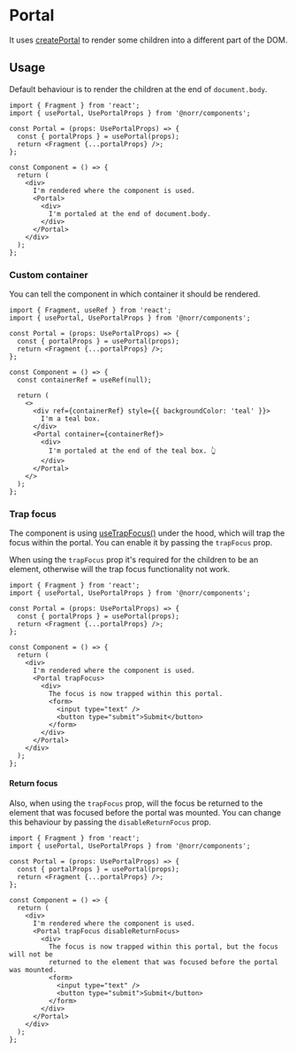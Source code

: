 # Portal

It uses [createPortal](https://react.dev/reference/react-dom/createPortal)
to render some children into a different part of the DOM.

## Usage

Default behaviour is to render the children at the end of `document.body`.

```tsx copy
import { Fragment } from 'react';
import { usePortal, UsePortalProps } from '@norr/components';

const Portal = (props: UsePortalProps) => {
  const { portalProps } = usePortal(props);
  return <Fragment {...portalProps} />;
};

const Component = () => {
  return (
    <div>
      I'm rendered where the component is used.
      <Portal>
        <div>
          I'm portaled at the end of document.body.
        </div>
      </Portal>
    </div>
  );
};
```

### Custom container

You can tell the component in which container it should be rendered.

```tsx copy {10,14-16,17,19}
import { Fragment, useRef } from 'react';
import { usePortal, UsePortalProps } from '@norr/components';

const Portal = (props: UsePortalProps) => {
  const { portalProps } = usePortal(props);
  return <Fragment {...portalProps} />;
};

const Component = () => {
  const containerRef = useRef(null);

  return (
    <>
      <div ref={containerRef} style={{ backgroundColor: 'teal' }}>
        I'm a teal box.
      </div>
      <Portal container={containerRef}>
        <div>
          I'm portaled at the end of the teal box. 👆
        </div>
      </Portal>
    </>
  );
};
```

### Trap focus

The component is using [useTrapFocus()](/hooks/use-trap-focus) under the hood,
which will trap the focus within the portal. You can enable it by passing the
`trapFocus` prop.

When using the `trapFocus` prop it's required for the children to be an element,
otherwise will the trap focus functionality not work.

```tsx copy {13,15-19}
import { Fragment } from 'react';
import { usePortal, UsePortalProps } from '@norr/components';

const Portal = (props: UsePortalProps) => {
  const { portalProps } = usePortal(props);
  return <Fragment {...portalProps} />;
};

const Component = () => {
  return (
    <div>
      I'm rendered where the component is used.
      <Portal trapFocus>
        <div>
          The focus is now trapped within this portal.
          <form>
            <input type="text" />
            <button type="submit">Submit</button>
          </form>
        </div>
      </Portal>
    </div>
  );
};
```

#### Return focus

Also, when using the `trapFocus` prop, will the focus be returned to the element
that was focused before the portal was mounted. You can change this behaviour by
passing the `disableReturnFocus` prop.

```tsx copy {13}
import { Fragment } from 'react';
import { usePortal, UsePortalProps } from '@norr/components';

const Portal = (props: UsePortalProps) => {
  const { portalProps } = usePortal(props);
  return <Fragment {...portalProps} />;
};

const Component = () => {
  return (
    <div>
      I'm rendered where the component is used.
      <Portal trapFocus disableReturnFocus>
        <div>
          The focus is now trapped within this portal, but the focus will not be
          returned to the element that was focused before the portal was mounted.
          <form>
            <input type="text" />
            <button type="submit">Submit</button>
          </form>
        </div>
      </Portal>
    </div>
  );
};
```
